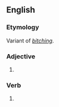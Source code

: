 {{also|bitchin}}
==English==

===Etymology===
Variant of ''[[bitching]]''.

===Adjective===
{{en-adj}}

# {{alternative spelling of|en|bitching||excellent}}

===Verb===
{{head|en|verb form}}

# {{alternative spelling of|en|bitching}}
